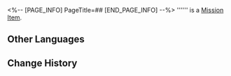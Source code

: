 <%-- [PAGE_INFO]
PageTitle=##
[END_PAGE_INFO] --%>
{{Item Infobox
|id          = 140333
|image       = Item .png
|type        = Mission Item
|invCategory = 
|rarity      = 3
|effect      = 
|description = 
}}
'''''' is a [[Mission Item]].

==Other Languages==
{{Other Languages
|en   = 
|zhs  = 
|zht  = 
|ja   = 
|ko   = 
|es   = 
|fr   = 
|ru   = 
|th   = 
|vi   = 
|de   = 
|id   = 
|pt   = 
}}

==Change History==
{{Change History|2.0}}